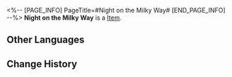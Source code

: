 <%-- [PAGE_INFO]
PageTitle=#Night on the Milky Way#
[END_PAGE_INFO] --%>
{{Item Infobox
|id          = 23000
|image       = Item Night on the Milky Way.png
|type        = 
|invCategory = Light Cone
|rarity      = 5
|effect      = Light Cone for the Path of {{Color|h|Erudition}}. The Light Cone ability is only effective for characters of this Path.
|description = If you are concerned for the road, just look up again.<br />When the stars look gently down, the heart would already be soaring.<br />Every thought and every whisper,<br />becomes a life experience that would never leave.
}}
'''Night on the Milky Way''' is a [[Item]].

==Other Languages==
{{Other Languages
|en   = Night on the Milky Way
|zhs  = 银河铁道之夜
|zht  = 銀河鐵道之夜
|ja   = {{Rubi|銀河鉄道|ぎんがてつどう}}の{{Rubi|夜|よる}}
|ko   = 은하철도의 밤
|es   = Noche en la Vía Láctea
|fr   = Nuit sur la voie lactée
|ru   = Ночь на Млечном Пути
|th   = Night on the Milky Way
|vi   = Chuyến Tàu Đêm Trên Dải Ngân Hà
|de   = Nacht auf der Milchstraße
|id   = Night on the Milky Way
|pt   = Noite na Via Láctea
}}

==Change History==
{{Change History|2.0}}